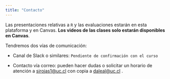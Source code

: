 ```yaml
---
title: "Contacto"
---
```


Las presentaciones relativas a `R` y las evaluaciones estarán en esta plataforma y en Canvas. **Los videos de las clases solo estarán disponibles en Canvas**.

Tendremos dos vías de comunicación:

-   Canal de Slack o similares: `Pendiente de confirmación con el curso`

-   Contacto vía correo: pueden hacer dudas o solicitar un horario de atención a [sirojas1@uc.cl](sirojas1@uc.cl) con copia a [daleal@uc.cl](daleal@uc.cl) .
